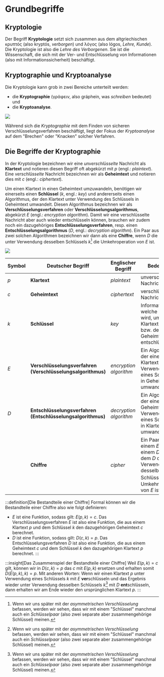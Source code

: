 # Grundbegriffe
## Kryptologie
Der Begriff **Kryptologie** setzt sich zusammen aus dem altgriechischen κρυπτός (also kryptós, _verborgen_) und λόγος (also lógos, _Lehre, Kunde_). Die Kryptologie ist also die _Lehre des Verborgenen_. Sie ist die Wissenschaft, die sich mit der Ver- und Entschlüsselung von Informationen (also mit Informationssicherheit) beschäftigt.

## Kryptographie und Kryptoanalyse
Die Kryptologie kann grob in zwei Bereiche unterteilt werden:
* die **Kryptographie** (γράφειν, also gráphein, was _schreiben_ bedeutet) und
* die **Kryptoanalyse**.

![](img/kryptologie-kryptographie-kryptoanalyse.png)

Während sich die _Kryptographie_ mit dem Finden von sicheren Verschlüsselungsverfahren beschäftigt, liegt der Fokus der _Kryptoanalyse_ auf dem "Brechen" oder "Knacken" solcher Verfahren.

## Die Begriffe der Kryptographie
In der Kryptologie bezeichnen wir eine _unverschlüsselte_ Nachricht als **Klartext** und notieren diesen Begriff oft abgekürzt mit $p$ (engl.: _plaintext_). Eine _verschlüsselte_ Nachricht bezeichnen wir als **Geheimtext** und notieren dies mit $c$ (engl.: _ciphertext_).

Um einen Klartext in einen Geheimtext umzuwandeln, benötigen wir einerseits einen **Schlüssel** ($k$, engl.: _key_) und andererseits einen Algorithmus, der den Klartext unter Verwendung des Schlüssels in Geheimtext umwandelt. Diesen Algorithmus bezeichnen wir als **Verschlüsselungsverfahren** oder **Verschlüsselungsalgorithmus**, abgekürzt $E$ (engl.: _encryption algorithm_). Damit wir eine verschlüsselte Nachricht aber auch wieder entschlüsseln können, brauchen wir zudem noch ein dazugehöriges **Entschlüsselungsverfahren**, resp. einen **Entschlüsselungsalgorithmus** ($D$, engl.: _decryption algorithm_). Ein Paar aus zwei solchen Algorithmen bezeichnen wir dann als eine **Chiffre**, wenn $D$ die unter Verwendung desselben Schlüssels $k$[^1] die Umkehroperation von $E$ ist.

![](img/grundbegriffe-kryptographie.png)

| Symbol | Deutscher Begriff                                           | Englischer Begriff     | Bedeutung                                                                                                                           |
|--------|-------------------------------------------------------------|------------------------|-------------------------------------------------------------------------------------------------------------------------------------|
| $p$    | **Klartext**                                                | _plaintext_            | unverschlüsselte Nachricht                                                                                                          |
| $c$    | **Geheimtext**                                              | _ciphertext_           | verschlüsselte Nachricht                                                                                                            |
| $k$    | **Schlüssel**                                               | _key_                  | Information, welche benötigt wird, um den Klartext zu ver-, bzw. den Geheimtext zu entschlüsseln                                    |
| $E$    | **Verschlüsselungsverfahren (Verschlüsselungsalgorithmus)** | _encryption algorithm_ | Ein Algorithmus, der einen Klartext unter Verwendung eines Schlüssels in Geheimtext umwandelt.                                      |
| $D$    | **Entschlüsselungsverfahren (Entschlüsselungsalgorithmus)** | _decryption algorithm_ | Ein Algorithmus, der einen Geheimtext unter Verwendung eines Schlüssels in Klartext umwandelt.                                      |
|        | **Chiffre**                                                 | _cipher_               | Ein Paar aus einem $E$ und einem $D$, bei dem $D$ die unter Verwendung desselben Schlüssels $k$[^1] die Umkehroperation von $E$ ist |

:::definition[Die Bestandteile einer Chiffre]
Formal können wir die Bestandteile einer Chiffre also wie folgt definieren:
* $E$ ist eine Funktion, sodass gilt: $E(p, k) = c$. Das Verschlüsselungsverfahren $E$ ist also eine Funktion, die aus einem Klartext $p$ und dem Schlüssel $k$ den dazugehörigen Geheimtext $c$ berechnet.
* $D$ ist eine Funktion, sodass gilt: $D(c, k) = p$. Das Entschlüsselungsverfahren $D$ ist also eine Funktion, die aus einem Geheimtext $c$ und dem Schlüssel $k$ den dazugehörigen Klartext $p$ berechnet.
:::

:::insight[Das Zusammenspiel der Bestandteile einer Chiffre]
Weil $E(p, k) = c$ gilt, können wir in $D(c, k) = p$ das $c$ mit $E(p, k)$ ersetzen und erhalten somit $D(E(p, k), k) = p$. Mit anderen Worten: Wenn wir einen Klartext $p$ unter Verwendung eines Schlüssels $k$ mit $E$ **ver**schlüsseln und das Ergebnis wieder unter Verwendung desselben Schlüssels $k$[^1] mit $D$ **ent**schlüsseln, dann erhalten wir am Ende wieder den ursprünglichen Klartext $p$.
:::

[^1]: Wenn wir uns später mit der _asymmetrischen Verschlüsselung_ befassen, werden wir sehen, dass wir mit einem "Schlüssel" manchmal auch ein _Schlüsselpaar_ (also zwei separate aber zusammengehörige Schlüssel) meinen.
